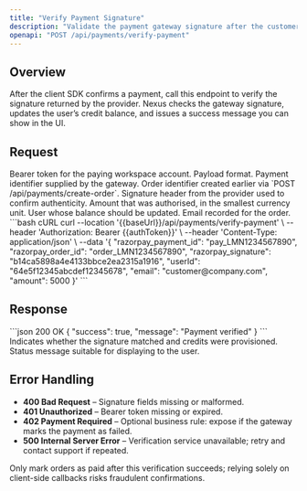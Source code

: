 ```yaml
---
title: "Verify Payment Signature"
description: "Validate the payment gateway signature after the customer completes checkout."
openapi: "POST /api/payments/verify-payment"
---
```


## Overview
After the client SDK confirms a payment, call this endpoint to verify the signature returned by the provider. Nexus checks the gateway signature, updates the user’s credit balance, and issues a success message you can show in the UI.

## Request
<ParamField header="Authorization" type="string" required>
Bearer token for the paying workspace account.
</ParamField>

<ParamField header="Content-Type" type="string" required default="application/json">
Payload format.
</ParamField>

<ParamField body="razorpay_payment_id" type="string" required>
Payment identifier supplied by the gateway.
</ParamField>

<ParamField body="razorpay_order_id" type="string" required>
Order identifier created earlier via `POST /api/payments/create-order`.
</ParamField>

<ParamField body="razorpay_signature" type="string" required>
Signature header from the provider used to confirm authenticity.
</ParamField>

<ParamField body="amount" type="integer" required>
Amount that was authorised, in the smallest currency unit.
</ParamField>

<ParamField body="userId" type="string" required>
User whose balance should be updated.
</ParamField>

<ParamField body="email" type="string" required>
Email recorded for the order.
</ParamField>

<RequestExample>
```bash cURL
curl --location '{{baseUrl}}/api/payments/verify-payment' \
  --header 'Authorization: Bearer {{authToken}}' \
  --header 'Content-Type: application/json' \
  --data '{
    "razorpay_payment_id": "pay_LMN1234567890",
    "razorpay_order_id": "order_LMN1234567890",
    "razorpay_signature": "b14ca5898a4e4133bbce2ea2315a1916",
    "userId": "64e5f12345abcdef12345678",
    "email": "customer@company.com",
    "amount": 5000
  }'
```
</RequestExample>

## Response
<ResponseExample>
```json 200 OK
{
  "success": true,
  "message": "Payment verified"
}
```
</ResponseExample>

<ResponseField name="success" type="boolean" required>
Indicates whether the signature matched and credits were provisioned.
</ResponseField>
<ResponseField name="message" type="string" required>
Status message suitable for displaying to the user.
</ResponseField>

## Error Handling
- **400 Bad Request** – Signature fields missing or malformed.
- **401 Unauthorized** – Bearer token missing or expired.
- **402 Payment Required** – Optional business rule: expose if the gateway marks the payment as failed.
- **500 Internal Server Error** – Verification service unavailable; retry and contact support if repeated.

<Warning>
Only mark orders as paid after this verification succeeds; relying solely on client-side callbacks risks fraudulent confirmations.
</Warning>
